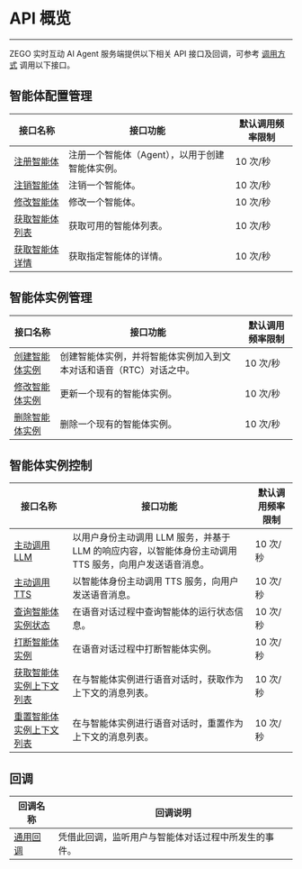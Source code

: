 # API 概览

---

ZEGO 实时互动 AI Agent 服务端提供以下相关 API 接口及回调，可参考 [调用方式](./accessing-server-apis.mdx) 调用以下接口。

## 智能体配置管理

| 接口名称                                                                  | 接口功能                                        | 默认调用频率限制 |
| ------------------------------------------------------------------------- | ----------------------------------------------- | ---------------- |
| [注册智能体](./agent-configuration-management/register-agent.mdx)   | 注册一个智能体（Agent），以用于创建智能体实例。 | 10 次/秒         |
| [注销智能体](./agent-configuration-management/unregister-agent.mdx) | 注销一个智能体。                                | 10 次/秒         |
| [修改智能体](./agent-configuration-management/update-agent.mdx)     | 修改一个智能体。                                | 10 次/秒         |
| [获取智能体列表](./agent-configuration-management/list-agents.mdx)  | 获取可用的智能体列表。                          | 10 次/秒         |
| [获取智能体详情](./agent-configuration-management/query-agents.mdx) | 获取指定智能体的详情。                          | 10 次/秒         |

## 智能体实例管理

| 接口名称                                                                        | 接口功能                                                            | 默认调用频率限制 |
| ------------------------------------------------------------------------------- | ------------------------------------------------------------------- | ---------------- |
| [创建智能体实例](./agent-instance-management/create-agent-instance.mdx) | 创建智能体实例，并将智能体实例加入到文本对话和语音（RTC）对话之中。 | 10 次/秒         |
| [修改智能体实例](./agent-instance-management/update-agent-instance.mdx) | 更新一个现有的智能体实例。                                          | 10 次/秒         |
| [删除智能体实例](./agent-instance-management/delete-agent-instance.mdx) | 删除一个现有的智能体实例。                                          | 10 次/秒         |

## 智能体实例控制

| 接口名称                                                                                 | 接口功能                                                                                                | 默认调用频率限制 |
| ---------------------------------------------------------------------------------------- | ------------------------------------------------------------------------------------------------------- | ---------------- |
| [主动调用 LLM](./agent-instance-control/send-agent-instance-llm.mdx)           | 以用户身份主动调用 LLM 服务，并基于 LLM 的响应内容，以智能体身份主动调用 TTS 服务，向用户发送语音消息。 | 10 次/秒         |
| [主动调用 TTS](./agent-instance-control/send-agent-instance-tts.mdx)           | 以智能体身份主动调用 TTS 服务，向用户发送语音消息。                                                     | 10 次/秒         |
| [查询智能体实例状态](./agent-instance-control/query-agent-instance-status.mdx) | 在语音对话过程中查询智能体的运行状态信息。                                                              | 10 次/秒         |
| [打断智能体实例](./agent-instance-control/interrupt-agent-instance.mdx)         | 在语音对话过程中打断智能体实例。                                                | 10 次/秒         |
| [获取智能体实例上下文列表](./agent-instance-control/get-agent-instance-msg-list.mdx) | 在与智能体实例进行语音对话时，获取作为上下文的消息列表。        | 10 次/秒         |
| [重置智能体实例上下文列表](./agent-instance-control/reset-agent-instance-msg-list.mdx) |在与智能体实例进行语音对话时，重置作为上下文的消息列表。                     | 10 次/秒         |

## 回调

| 回调名称                                       | 回调说明                                             |
| ---------------------------------------------- | ---------------------------------------------------- |
| [通用回调](../callbacks/receiving-callback.mdx) | 凭借此回调，监听用户与智能体对话过程中所发生的事件。 |